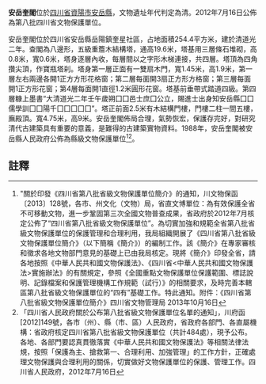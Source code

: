 {{msg:四川省文物保護單位
|名稱 = 安岳奎閣
|編號 = 281
|圖片 = 
|級別 = S8
|分類 = 
|時代 = [[清代|清代]]
|地点 = [[四川省|四川省]][[資陽市|資陽市]][[安岳縣|安岳縣]]
|坐標 =
|登錄 = 2012年7月16日
}}
'''安岳奎閣'''位於[[四川省|四川省]][[資陽市|資陽市]][[安岳縣|安岳縣]]，文物遺址年代判定為清。2012年7月16日公佈為第八批四川省文物保護單位。

安岳奎閣位於四川省安岳縣岳陽鎮奎星社區，占地面積254.4平方米，建於清道光二年。查閣為八邊形，五級重簷木結構塔，通高19.6米，塔基用三層條石堆砌，高0.8米，寬0.6米，塔身逐層內收，每層間以之字形木梯連接，共四層。塔頂為四角攢尖頂，作寶瓶塔刹。塔身第一層正面有一雙扇木門，寬1.45米，高1.9米，第一層左右兩邊各開1正方方形花格窗；第二層每面開3扇正方形方格窗；第三層每面開1正方形花窗；第4層每面開1直徑1.2米圓形花窗。塔基前垂帶式踏道四級。第四層糠上墨書“大清道光二年壬午歲朔囗囗邑士庶囗公立，賜進士出身知安岳縣囗囗儒學訓囗囗陽千囗囗囗囗囗”。塔正前面2.5米有木結構門樓，門樓二柱一間五樓，廡殿頂。寬4.75米，高9米。安岳奎閣佈局合理，氣勢恢宏，保護存完好，對研究清代古建築具有重要的意義，是難得的古建築實物資料。1988年，安岳奎閣被安岳縣人民政府公佈為縣級文物保護單位<ref>"關於印發《四川省第八批省級文物保護單位簡介》的通知，川文物保函〔2013〕128號，各市、州文化（文物）局，省直文博單位：為有效保護全省不可移動文物，進一步鞏固第三次全國文物普查成果，省政府於2012年7月核定公佈了“四川省第八批省級文物保護單位”。為切實加強和規範全省第八批省級文物保護單位的保護管理和合理利用，我局組織開展了《四川省第八批省級文物保護單位簡介》（以下簡稱《簡介》）的編制工作。該《簡介》在專家審核和徵求各地文物部門意見的基礎上已由我局核定。現將《簡介》印發全省，請各地按照《中華人民共和國文物保護法》、《四川省<中華人民共和國文物保護法>實施辦法》的有關規定，參照《全國重點文物保護單位保護範圍、標誌說明、記錄檔案和保護管理機構工作規範（試行）》的相關要求，及時完善本轄區第八批省級文物保護單位的“四有”基礎工作。特此通知。附件：《四川省第八批省級文物保護單位簡介》四川省文物管理局  2013年10月16日</ref><ref>「四川省人民政府關於公布第八批省級文物保護單位名單的通知」，川府函[2012]149號，各市（州）、縣（市、區）人民政府，省政府各部門、各直屬機構：省政府核定四川省第八批省級文物保護單位（共計484處），現予公布。各地、各部門要認真貫徹落實《中華人民共和國文物保護法》等相關法律法規，按照「保護為主、搶救第一、合理利用、加強管理」的工作方針，正確處理文物保護與合理利用的關係，切實做好文物保護單位的保護、管理工作。四川省人民政府，2012年7月16日</ref>。
==註釋==
{{reflist}}